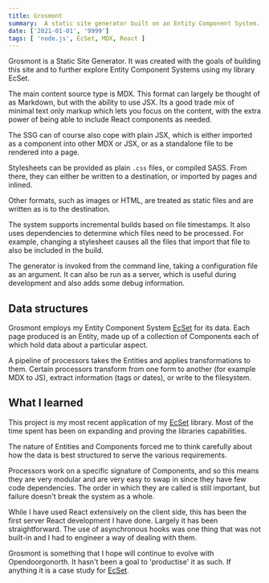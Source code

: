```yaml
---
title: Grosmont
summary:  A static site generator built on an Entity Component System.
date: ['2021-01-01', '9999']
tags: [ 'node.js', EcSet, MDX, React ]
---
```



Grosmont is a Static Site Generator. It was created with the goals of building this site
and to further explore Entity Component Systems using my library EcSet.

The main content source type is MDX. This format can largely be 
thought of as Markdown, but with the ability to use JSX. Its a good trade mix of minimal 
text only markup which lets you focus on the content, with the extra power of being able 
to include React components as needed.

The SSG can of course also cope with plain JSX, which is either imported as a component 
into other MDX or JSX, or as a standalone file to be rendered into a page.

Stylesheets can be provided as plain `.css` files, or compiled SASS. From there, they can 
either be written to a destination, or imported by pages and inlined.

Other formats, such as images or HTML, are treated as static files and are written 
as is to the destination.

The system supports incremental builds based on file timestamps. It also uses dependencies 
to determine which files need to be processed. For example, changing a stylesheet causes 
all the files that import that file to also be included in the build.

The generator is invoked from the command line, taking a configuration file as an argument. 
It can also be run as a server, which is useful during development and also adds some debug 
information.

## Data structures

Grosmont employs my Entity Component System [EcSet](./ecset) for its data. Each page produced
is an Entity, made up of a collection of Components each of which hold data about a particular
aspect.

<div className="app-screens">
    <AppImage className="app-screen" src="/media/ssg" alt="Entity Map" />
</div>


A pipeline of processors takes the Entities and applies transformations to them. Certain
processors transform from one form to another (for example MDX to JS), extract information
(tags or dates), or write to the filesystem.

## What I learned

This project is my most recent application of my [EcSet](./ecset) library. Most of the time
spent has been on expanding and proving the libraries capabilities. 

The nature of Entities and Components forced me to think carefully about how the data
is best structured to serve the various requirements. 

Processors work on a specific
signature of Components, and so this means they are very modular and are very easy
to swap in since they have few code dependencies. The order in which they are called
is still important, but failure doesn't break the system as a whole.

While I have used React extensively on the client side, this has been the first server
React development I have done. Largely it has been straightforward. The use of asynchronous
hooks was one thing that was not built-in and I had to engineer a way of dealing with them.

Grosmont is something that I hope will continue to evolve with Opendoorgonorth. 
It hasn't been a goal to 'productise' it as such. If anything it is a case study for 
[EcSet](./ecset).